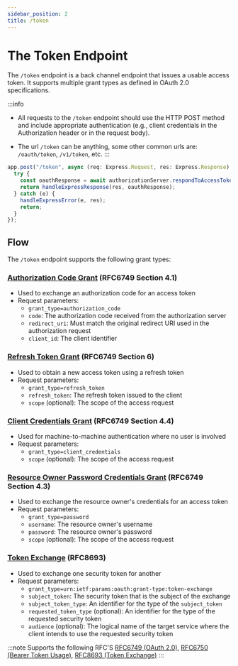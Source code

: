 ```yaml
---
sidebar_position: 2
title: /token
---
```


# The Token Endpoint

The `/token` endpoint is a back channel endpoint that issues a usable access token. It supports multiple grant types as defined in OAuth 2.0 specifications.

:::info
- All requests to the `/token` endpoint should use the HTTP POST method and include appropriate authentication (e.g., client credentials in the Authorization header or in the request body).

- The url `/token` can be anything, some other common urls are: `/oauth/token`, `/v1/token`, etc.
:::

```ts
app.post("/token", async (req: Express.Request, res: Express.Response) => {
  try {
    const oauthResponse = await authorizationServer.respondToAccessTokenRequest(req);
    return handleExpressResponse(res, oauthResponse);
  } catch (e) {
    handleExpressError(e, res);
    return;
  }
});
```

## Flow

The `/token` endpoint supports the following grant types:

### [Authorization Code Grant](/docs/grants/authorization_code) (RFC6749 Section 4.1)

- Used to exchange an authorization code for an access token
- Request parameters:
  - `grant_type=authorization_code`
  - `code`: The authorization code received from the authorization server
  - `redirect_uri`: Must match the original redirect URI used in the authorization request
  - `client_id`: The client identifier

### [Refresh Token Grant](/docs/grants/refresh_token) (RFC6749 Section 6)

- Used to obtain a new access token using a refresh token
- Request parameters:
  - `grant_type=refresh_token`
  - `refresh_token`: The refresh token issued to the client
  - `scope` (optional): The scope of the access request

### [Client Credentials Grant](/docs/grants/client_credentials) (RFC6749 Section 4.4)

- Used for machine-to-machine authentication where no user is involved
- Request parameters:
  - `grant_type=client_credentials`
  - `scope` (optional): The scope of the access request

### [Resource Owner Password Credentials Grant](/docs/grants/authorization_code) (RFC6749 Section 4.3)
- Used to exchange the resource owner's credentials for an access token
- Request parameters:
  - `grant_type=password`
  - `username`: The resource owner's username
  - `password`: The resource owner's password
  - `scope` (optional): The scope of the access request

### [Token Exchange](/docs/grants/token_exchange) (RFC8693)
- Used to exchange one security token for another
- Request parameters:
  - `grant_type=urn:ietf:params:oauth:grant-type:token-exchange`
  - `subject_token`: The security token that is the subject of the exchange
  - `subject_token_type`: An identifier for the type of the `subject_token`
  - `requested_token_type` (optional): An identifier for the type of the requested security token
  - `audience` (optional): The logical name of the target service where the client intends to use the requested security token

:::note Supports the following RFC\'S
[RFC6749 (OAuth 2.0)](https://datatracker.ietf.org/doc/html/rfc6749), [RFC6750 (Bearer Token Usage)](https://datatracker.ietf.org/doc/html/rfc6750), [RFC8693 (Token Exchange)](https://datatracker.ietf.org/doc/html/rfc8693)
:::
